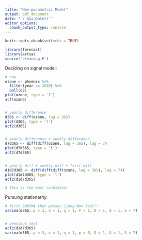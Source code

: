 ```yaml
---
title: "Non-parametric Model"
output: pdf_document
date: "`r Sys.Date()`"
editor_options: 
  chunk_output_type: console
---
```


```r
knitr::opts_chunk$set(echo = TRUE)
```

```r
library(forecast)
library(astsa)
source('cleaning.R')
```

Deciding on signal model:

```r
# raw
ozone <- phoenix %>% 
  filter(year <= 2010) %>% 
  pull(o3)
plot(ozone, type = 'l')
acf(ozone)


# yearly difference
d365 <- diff(ozone, lag = 365)
plot(d365, type = 'l')
acf2(d365)


# yearly difference + weekly difference
d7d365 <- diff(diff(ozone, lag = 365), lag = 7)
plot(d7d365, type = 'l')
acf2(d7d365)


# yearly diff + weekly diff + first diff
d1d7d365 <- diff(diff(diff(ozone, lag = 365), lag = 7))
plot(d1d7d365, type = 'l')
acf2(d1d7d365)

# this is the best candidate!
```

Pursuing stationarity:

```r
# first SARIMA that passes Ljung-Box test!!
sarima(d365, p = 3, d = 1, q = 1, P = 1, D = 1, Q = 1, S = 7)


# previous test
acf2(d1d7d365)
sarima(d365, p = 3, d = 1, q = 1, p = 0, D = 1, Q = 1, S = 7)
```




